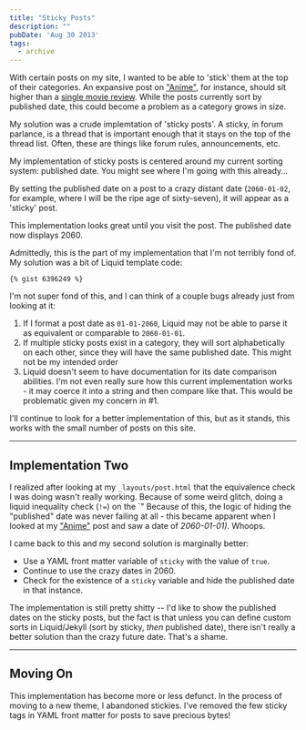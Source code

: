 ```yaml
---
title: "Sticky Posts"
description: ""
pubDate: 'Aug 30 2013'
tags:
  - archive
---
```



With certain posts on my site, I wanted to be able to 'stick' them at
the top of their categories. An expansive post on ["Anime"](/anime), for instance,
should sit higher than a [single movie review](/the-worlds-end). While the
posts currently sort by published date, this could become a problem as
a category grows in size.

My solution was a crude implemtation of 'sticky posts'. A sticky, in forum
parlance, is a thread that is important enough that it stays on the top of the
thread list. Often, these are things like forum rules, announcements, etc.

My implementation of sticky posts is centered around my current sorting system:
published date. You might see where I'm going with this already...

By setting the published date on a post to a crazy distant date (`2060-01-02`,
for example, where I will be the ripe age of sixty-seven), it will appear as
a 'sticky' post.

This implementation looks great until you visit the post. The published date
now displays 2060.

Admittedly, this is the part of my implementation that I'm not terribly fond
of. My solution was a bit of Liquid template code:

```
{% gist 6396249 %}
```

I'm not super fond of this, and I can think of a couple bugs already just from
looking at it:

  1. If I format a post date as `01-01-2060`, Liquid may not be able to parse it
    as equivalent or comparable to `2060-01-01`.
  2. If multiple sticky posts exist in a category, they will sort alphabetically
    on each other, since they will have the same published date. This might not
    be my intended order
  3. Liquid doesn't seem to have documentation for its date comparison
    abilities. I'm not even really sure how this current implementation works -
    it may coerce it into a string and then compare like that. This would be
    problematic given my concern in #1.

I'll continue to look for a better implementation of this, but as it stands,
this works with the small number of posts on this site.

---

## Implementation Two

I realized after looking at my `_layouts/post.html` that the equivalence check
I was doing wasn't really working. Because of some weird glitch, doing a liquid
inequality check (`!=`) on the `"
Because of this, the logic of hiding the "published" date was never failing at
all - this became apparent when I looked at my ["Anime"](/anime) post and saw
a date of *2060-01-01)*. Whoops.

I came back to this and my second solution is marginally better:

- Use a YAML front matter variable of `sticky` with the value of `true`.
- Continue to use the crazy dates in 2060.
- Check for the existence of a `sticky` variable and hide the published date in
  that instance.

The implementation is still pretty shitty -- I'd like to show the published
dates on the sticky posts, but the fact is that unless you can define custom
sorts in Liquid/Jekyll (sort by sticky, *then* published date), there isn't
really a better solution than the crazy future date. That's a shame.

---

## Moving On

This implementation has become more or less defunct. In the process of moving to a new theme, I abandoned stickies. I've removed the few sticky tags in YAML front matter for posts to save precious bytes!
